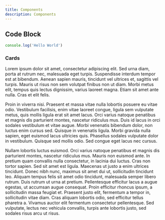```yaml
---
title: Components
description: Components
---
```


## Code Block

```js
console.log('Hello World')
```

### Cards

<Cards>
  <Card title="Learn more about Next.js" href="https://nextjs.org/docs" />
  <Card title="Learn more about Fumadocs" href="https://fumadocs.vercel.app" />
</Cards>

Lorem ipsum dolor sit amet, consectetur adipiscing elit. Sed urna diam, porta at rutrum nec, malesuada eget turpis. Suspendisse interdum tempor est at bibendum. Aenean sapien mauris, tincidunt vel ultrices et, sagittis vel turpis. Mauris ut risus non sem volutpat finibus non ut diam. Morbi metus elit, tempus quis lectus dignissim, varius laoreet magna. Etiam sit amet ante nulla. Cras et elit felis.

Proin in viverra nisi. Praesent et massa vitae nulla lobortis posuere eu vitae odio. Vestibulum facilisis, enim vitae laoreet congue, ligula sem vulputate metus, quis mollis ligula erat sit amet lacus. Orci varius natoque penatibus et magnis dis parturient montes, nascetur ridiculus mus. Duis id lacus in orci sodales vestibulum et vitae augue. Morbi venenatis bibendum dolor, non luctus enim cursus sed. Quisque in venenatis ligula. Morbi gravida nulla sapien, eget euismod lacus ultricies quis. Phasellus sodales vulputate dolor in vestibulum. Quisque sed mollis odio. Sed congue eget lacus nec cursus.

Nullam lobortis luctus euismod. Orci varius natoque penatibus et magnis dis parturient montes, nascetur ridiculus mus. Mauris non euismod ante. In pretium quam convallis nulla consectetur, in lacinia dui luctus. Cras non tortor sapien. Sed sit amet est ligula. Maecenas ut justo a enim ultrices tincidunt. Donec nibh nunc, maximus sit amet dui ut, sollicitudin tincidunt leo. Aliquam tempus felis sit amet odio tincidunt, malesuada semper libero rutrum. Duis rutrum ut urna at pretium. Pellentesque efficitur lacus a augue egestas, ut accumsan augue consequat. Proin efficitur rhoncus ipsum, a sollicitudin massa feugiat et. Praesent justo elit, fermentum a tempor in, sollicitudin vitae diam. Cras aliquam lobortis odio, sed efficitur tellus pharetra a. Vivamus auctor elit fermentum consectetur pellentesque. Sed vulputate, lectus nec vehicula convallis, turpis ante lobortis justo, sed sodales risus arcu ut risus.
